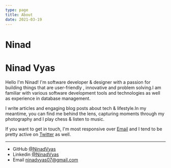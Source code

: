 ```yaml
---
type: page
title: About
date: 2021-03-19
---
```



# Ninad
<h1>Ninad Vyas</h1>
Hello I'm Ninad! I'm software developer & designer with a passion for building things that are user-friendly , innovative and problem solving.I am familiar with various software development tools and technologies as well as experience in database management.

I write articles and engaging blog posts about tech & lifestyle.In my meantime, you can find me behind the lens, capturing moments through my photography and
I play chess & listen to music.

If you want to get in touch, I'm most responsive over <a href="mailto:ninadvyas07@gmail.com">Email</a> and I tend to be pretty active on [Twitter](https://github.com/NinadVyas) as well.

---

- GitHub [@NinadVyas](https://github.com/NinadVyas)
- Linkedin [@NinadVyas](https://www.linkedin.com/in/ninad-vyas-b767491a3/)
- Email ninadvyas07@gmail.com
